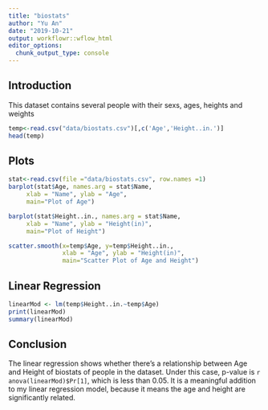 ```yaml
---
title: "biostats"
author: "Yu An"
date: "2019-10-21"
output: workflowr::wflow_html
editor_options:
  chunk_output_type: console
---
```


## Introduction
This dataset contains several people with their sexs, ages, heights and weights

```r
temp<-read.csv("data/biostats.csv")[,c('Age','Height..in.')]
head(temp)
```
## Plots
```r
stat<-read.csv(file ="data/biostats.csv", row.names =1)
barplot(stat$Age, names.arg = stat$Name,
     xlab = "Name", ylab = "Age",
     main="Plot of Age")
```
```r
barplot(stat$Height..in., names.arg = stat$Name,
     xlab = "Name", ylab = "Height(in)",
     main="Plot of Height")
```
```r
scatter.smooth(x=temp$Age, y=temp$Height..in., 
               xlab = "Age", ylab = "Height(in)", 
               main="Scatter Plot of Age and Height")
```
## Linear Regression
```r
linearMod <- lm(temp$Height..in.~temp$Age)
print(linearMod)
summary(linearMod)

```
## Conclusion
The linear regression shows whether there's a relationship between Age and Height of biostats of people in the dataset. Under this case, p-value is `r anova(linearMod)$Pr[1]`, which is less than 0.05. It is a meaningful addition to my linear regression model, because it means the age and height are significantly related.

